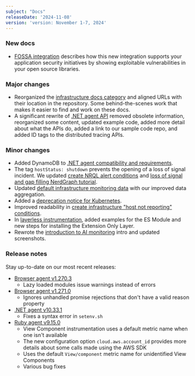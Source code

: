 ```yaml
---
subject: "Docs"
releaseDate: '2024-11-08'
version: 'version: November 1-7, 2024'
---
```


### New docs

* [FOSSA integration](/docs/vulnerability-management/integrations/fossa/) describes how this new integration supports your application security initiatives by showing exploitable vulnerabilities in your open source libraries.


### Major changes

* Reorganized the [infrastructure docs category](/docs/infrastructure/introduction-infra-monitoring/) and aligned URLs with their location in the repository. Some behind-the-scenes work that makes it easier to find and work on these docs.
* A significant rewrite of [.NET agent API](/docs/apm/agents/net-agent/net-agent-api/net-agent-api/) removed obsolete information, reorganized some content, updated example code, added more detail about what the APIs do, added a link to our sample code repo, and added ID tags to the distributed tracing APIs.

### Minor changes

* Added DynamoDB to [.NET agent compatibility and requirements](/docs/apm/agents/net-agent/getting-started/net-agent-compatibility-requirements/#database-core).
* The tag `hostStatus: shutdown` prevents the opening of a loss of signal incident. We updated [create NRQL alert conditions](/docs/alerts/create-alert/create-alert-condition/create-nrql-alert-conditions/) and [loss of signal and gap filling NerdGraph tutorial](/docs/apis/nerdgraph/examples/nerdgraph-api-loss-signal-gap-filling/).
* Updated [default infrastructure monitoring data](/docs/infrastructure/infrastructure-data/default-infra-data/) with our improved data aggregation.
* Added a [deprecation notice for Kubernetes](/eol/2024/10/deprecation-notice-v1.26-and-lower/).
* Improved readability in [create infrastructure "host not reporting" conditions](/docs/infrastructure/infrastructure-alerts/create-infrastructure-host-not-reporting-condition/).
* In [layerless instrumentation](/docs/serverless-function-monitoring/aws-lambda-monitoring/instrument-lambda-function/enable-serverless-monitoring-aws-lambda-layerless/), added examples for the ES Module and new steps for installing the Extension Only Layer.
* Rewrote the [introduction to AI monitoring](/docs/ai-monitoring/intro-to-ai-monitoring/) intro and updated screenshots.


### Release notes

Stay up-to-date on our most recent releases:

* [Browser agent v1.270.3](/docs/release-notes/new-relic-browser-release-notes/browser-agent-release-notes/browser-agent-v1.270.3/)
    * Lazy loaded modules issue warnings instead of errors
* [Browser agent v1.271.0](/docs/release-notes/new-relic-browser-release-notes/browser-agent-release-notes/browser-agent-v1.271.0/)
    * Ignores unhandled promise rejections that don't have a valid reason property
* [.NET agent v10.33.1](/docs/release-notes/agent-release-notes/net-release-notes/net-agent-10-33-1/)
    * Fixes a syntax error in `setenv.sh`
* [Ruby agent v9.15.0](/docs/release-notes/agent-release-notes/ruby-release-notes/ruby-agent-9-15-0/)
    * View Component instrumentation uses a default metric name when one isn't available
    * The new configuration option `cloud.aws.account_id` provides more details about some calls made using the AWS SDK
    * Uses the default `View/component` metric name for unidentified View Components
    * Various bug fixes